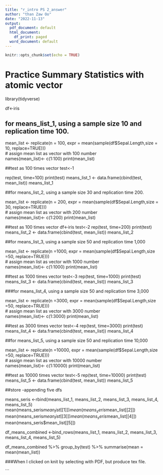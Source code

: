 ```yaml
---
title: "r_intro PS 2_answer"
author: "than Zaw Oo"
date: "2022-11-13"
output:
  pdf_document: default
  html_document:
    df_print: paged
  word_document: default
---
```


```r
knitr::opts_chunk$set(echo = TRUE)

```



# Practice Summary Statistics with atomic vector 

library(tidyverse)

df<-iris

## for means_list_1, using a sample size 10 and replication time 100.
mean_list <- replicate(n = 100, expr = mean(sample(df$Sepal.Length,size = 10, replace=TRUE)))                    
# assign mean list as vector with 100 number                
names(mean_list)<- c(1:100)
print(mean_list)

##test as 100 times vector
test<-1

rep(test, time=100)
print(test)
means_list_1 <- data.frame(cbind(test, mean_list))
means_list_1


##for means_list_2, using a sample size 30 and replication time 200.

mean_list <- replicate(n = 200, expr = mean(sample(df$Sepal.Length,size = 30, replace=TRUE)))                    
# assign mean list as vector with 200 number                
names(mean_list)<- c(1:200)
print(mean_list)



##test as 100 times vector
df<-iris
test<-2
rep(test, time=200)
print(test)
means_list_2 <- data.frame(cbind(test, mean_list))
means_list_2

##for means_list_3, using a sample size 50 and replication time 1,000

mean_list <- replicate(n =1000, expr = mean(sample(df$Sepal.Length,size =50, replace=TRUE)))                    
# assign mean list as vector with 1000 number                
names(mean_list)<- c(1:1000)
print(mean_list)

##test as 1000 times vector
test<-3
rep(test, time=1000)
print(test)
means_list_3 <- data.frame(cbind(test, mean_list))
means_list_3

###for means_list_4, using a sample size 50 and replication time 3,000


mean_list <- replicate(n =3000, expr = mean(sample(df$Sepal.Length,size =50, replace=TRUE)))                    
# assign mean list as vector with 3000 number                
names(mean_list)<- c(1:3000)
print(mean_list)

##test as 3000 times vector
test<-4
rep(test, time=3000)
print(test)
means_list_4 <- data.frame(cbind(test, mean_list))
means_list_4


##for means_list_5, using a sample size 50 and replication time 10,000

mean_list <- replicate(n =10000, expr = mean(sample(df$Sepal.Length,size =50, replace=TRUE)))                    
# assign mean list as vector with 10000 number                
names(mean_list)<- c(1:10000)
print(mean_list)

##test as 10000 times vector
test<-5
rep(test, time=10000)
print(test)
means_list_5 <- data.frame(cbind(test, mean_list))
means_list_5


##store  -appending five dfs

means_seris <-rbind(means_list_1, means_list_2, means_list_3, means_list_4, means_list_5)
mean(means_seris$mean_list[[1]])
mean(means_seris$mean_list[[2]])
mean(means_seris$mean_list[[3]])
mean(means_seris$mean_list[[4]])
mean(means_seris$mean_list[[5]])

df_means_combined <-bind_rows(means_list_1, means_list_2, means_list_3, means_list_4, means_list_5)



df_means_combined %>%
group_by(test) %>%
summarise(mean = mean(mean_list))

###When I clicked on knit by selecting with PDF, but produce tex file.












```
